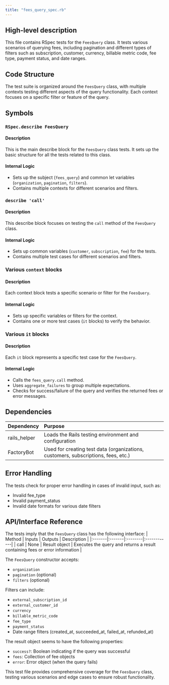 ```yaml
---
title: "fees_query_spec.rb"
---
```


## High-level description
This file contains RSpec tests for the `FeesQuery` class. It tests various scenarios of querying fees, including pagination and different types of filters such as subscription, customer, currency, billable metric code, fee type, payment status, and date ranges.

## Code Structure
The test suite is organized around the `FeesQuery` class, with multiple contexts testing different aspects of the query functionality. Each context focuses on a specific filter or feature of the query.

## Symbols

### `RSpec.describe FeesQuery`
#### Description
This is the main describe block for the `FeesQuery` class tests. It sets up the basic structure for all the tests related to this class.

#### Internal Logic
- Sets up the subject (`fees_query`) and common let variables (`organization`, `pagination`, `filters`).
- Contains multiple contexts for different scenarios and filters.

### `describe 'call'`
#### Description
This describe block focuses on testing the `call` method of the `FeesQuery` class.

#### Internal Logic
- Sets up common variables (`customer`, `subscription`, `fee`) for the tests.
- Contains multiple test cases for different scenarios and filters.

### Various `context` blocks
#### Description
Each context block tests a specific scenario or filter for the `FeesQuery`.

#### Internal Logic
- Sets up specific variables or filters for the context.
- Contains one or more test cases (`it` blocks) to verify the behavior.

### Various `it` blocks
#### Description
Each `it` block represents a specific test case for the `FeesQuery`.

#### Internal Logic
- Calls the `fees_query.call` method.
- Uses `aggregate_failures` to group multiple expectations.
- Checks for success/failure of the query and verifies the returned fees or error messages.

## Dependencies
| Dependency | Purpose |
|:-----------|:--------|
| rails_helper | Loads the Rails testing environment and configuration |
| FactoryBot | Used for creating test data (organizations, customers, subscriptions, fees, etc.) |

## Error Handling
The tests check for proper error handling in cases of invalid input, such as:
- Invalid fee_type
- Invalid payment_status
- Invalid date formats for various date filters

## API/Interface Reference
The tests imply that the `FeesQuery` class has the following interface:
| Method | Inputs | Outputs | Description |
|:-------|:-------|:--------|:------------|
| call | None | Result object | Executes the query and returns a result containing fees or error information |

The `FeesQuery` constructor accepts:
- `organization`
- `pagination` (optional)
- `filters` (optional)

Filters can include:
- `external_subscription_id`
- `external_customer_id`
- `currency`
- `billable_metric_code`
- `fee_type`
- `payment_status`
- Date range filters (created_at, succeeded_at, failed_at, refunded_at)

The result object seems to have the following properties:
- `success?`: Boolean indicating if the query was successful
- `fees`: Collection of fee objects
- `error`: Error object (when the query fails)

This test file provides comprehensive coverage for the `FeesQuery` class, testing various scenarios and edge cases to ensure robust functionality.